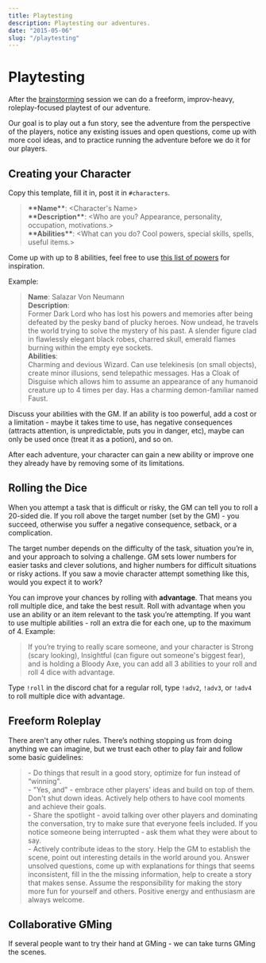```yaml
---
title: Playtesting
description: Playtesting our adventures.
date: "2015-05-06"
slug: "/playtesting"
---
```


# Playtesting
After the [brainstorming](/writers-room) session we can do a freeform, improv-heavy, roleplay-focused playtest of our adventure. 

Our goal is to play out a fun story, see the adventure from the perspective of the players, notice any existing issues and open questions, come up with more cool ideas, and to practice running the adventure before we do it for our players.

<!-- ## Before the Game
We can invite the people who haven't played the adventure before, or the authors can playtest it between themselves (if they don't mind knowing the spoilers). We create our characters, one person volunteers to be a GM, and we play through our adventure.  -->

## Creating your Character
Copy this template, fill it in, post it in `#characters`.
> **\*\*Name\*\***: <Character's Name>  
**\*\*Description\*\***: <Who are you? Appearance, personality, occupation, motivations.>  
**\*\*Abilities\*\***: <What can you do? Cool powers, special skills, spells, useful items.>  

<!-- ```
**Name**: Character's Name
**Description**: 
Who are you? Appearance, personality, occupation, motivations, relationships.
**Abilities**:
What can you do? Cool powers, special talents, skills, spells, useful items.
``` -->


<!-- Profession -->

Come up with up to 8 abilities, feel free to use <a href="/files/abilities.pdf" target="_blank">this list of powers</a> for inspiration.

Example:
> **Name**: Salazar Von Neumann  
> **Description**:  
Former Dark Lord who has lost his powers and memories after being defeated by the pesky band of plucky heroes. Now undead, he travels the world trying to solve the mystery of his past. A slender figure clad in flawlessly elegant black robes, charred skull, emerald flames burning within the empty eye sockets.  
> **Abilities**:  
Charming and devious Wizard. Can use telekinesis (on small objects), create minor illusions, send telepathic messages. Has a Cloak of Disguise which allows him to assume an appearance of any humanoid creature up to 4 times per day. Has a charming demon-familiar named Faust.

Discuss your abilities with the GM. If an ability is too powerful, add a cost or a limitation - maybe it takes time to use, has negative consequences (attracts attention, is unpredictable, puts you in danger, etc), maybe can only be used once (treat it as a potion), and so on. 

After each adventure, your character can gain a new ability or improve one they already have by removing some of its limitations.

<!-- **Archetype**: Adjective, Profession. (eg Cunning Wizard, Sneaky Rogue,  -->
<!--  Charismatic, persuasive, excellent liar.  -->
<!-- , cast "Charm Person" -->

## Rolling the Dice
When you attempt a task that is difficult or risky, the GM can tell you to roll a 20-sided die. If you roll above the target number (set by the GM) - you succeed, otherwise you suffer a negative consequence, setback, or a complication.

<!-- (set by the GM depending on the difficulty of the task) -->

The target number depends on the difficulty of the task, situation you’re in, and your approach to solving a challenge. GM sets lower numbers for easier tasks and clever solutions, and higher numbers for difficult situations or risky actions. If you saw a movie character attempt something like this, would you expect it to work?

You can improve your chances by rolling with **advantage**. That means you roll multiple dice, and take the best result. Roll with advantage when you use an ability or an item relevant to the task you’re attempting. If you want to use multiple abilities - roll an extra die for each one, up to the maximum of 4. Example:
> If you’re trying to really scare someone, and your character is Strong (scary looking), Insightful (can figure out someone's biggest fear), and is holding a Bloody Axe, you can add all 3 abilities to your roll and roll 4 dice with advantage.  

<!-- > If you're trying to break into someone's office, and your character is Stealthy, has Lockpicks, and can use Telekinesis (or a trained pet) to open the window from another side, all of those will give you an advantage. -->

Type `!roll` in the discord chat for a regular roll, type `!adv2`, `!adv3`, or `!adv4` to roll multiple dice with advantage.


<!-- 
If you're using an ability or an item relevant to the task you're attempting - roll with advantage (roll two dice and take the best result). 

Type `!roll` in the chat for a regular roll, type `!adv` to roll with advantage.
 -->
<!-- 
 doing something your character is good at (
   
The target number represents your likelihood of success, it depends on the difficulty of the task, situation you're in, and your approach to solving a challenge. GM sets lower target numbers for easier tasks and clever solutions, and higher numbers for difficult situations and risky actions. If you saw characters in a movie attempt something like this, would you expect it to work?
 -->

<!-- 
If you're using an ability or an item relevant to the task you're attempting - roll with advantage (roll multiple dice, and take the best result). Roll an extra die for each ability you're using, up to the maximum of 4.

Example:
> If you’re trying to really scare someone, and your character is Strong (scary looking), Insightful (can figure out someone's biggest fear), and is holding a Bloody Axe, you can use all 3 to roll 4 dice with advantage.  
> If you're trying to break into someone's office, and your character is Stealthy, has Lockpicks, and can use Telekinesis (or a trained pet) to open the window from another side, all of those will give you an advantage.

Type `!roll` for a regular roll, type `!adv2`, `!adv3`, or `!adv4` to roll multiple dice with advantage.

 -->

## Freeform Roleplay
There aren't any other rules. There’s nothing stopping us from doing anything we can imagine, but we trust each other to play fair and follow some basic guidelines:

 > \- Do things that result in a good story, optimize for fun instead of “winning".  
\- "Yes, and" - embrace other players' ideas and build on top of them. Don't shut down ideas. Actively help others to have cool moments and achieve their goals.  
\- Share the spotlight - avoid talking over other players and dominating the conversation, try to make sure that everyone feels included. If you notice someone being interrupted - ask them what they were about to say.  
\- Actively contribute ideas to the story. Help the GM to establish the scene, point out interesting details in the world around you. Answer unsolved questions, come up with explanations for things that seems inconsistent, fill in the the missing information, help to create a story that makes sense. Assume the responsibility for making the story more fun for yourself and others. Positive energy and enthusiasm are always welcome.

<!-- 
avoid game-breaking actions, 
play to find out what happens, 
, create opportunities for other characters to shine
\- Advance the Plot. Help the GM to move the story along, be decisive, keep the scenes short, start them as close to the action as possible, end them as soon as the interesting part over.  
\- Share the spotlight - try to make sure that all players have enough opportunities to participate in the story. Avoid talking over other players and dominating the conversation. Help to include the quiet/shy players. If you notice someone being interrupted - ask them what they were about to say.  
-->

## Collaborative GMing
If several people want to try their hand at GMing - we can take turns GMing the scenes.



<!-- 
If the GM has trouble figuring out what happens next, they can ask other players for suggestions, or even tap out and let someone else continue the story. 
### Take Turns GMing

## During the Game
Since running the first draft of an adventure is hard, during the game all players help the GM by actively contributing to the story, introducing new ideas, and filling in the missing information. If the GM has trouble figuring out what happens next, they can ask other players for suggestions, or even tap out and let someone else continue the story. When necessary, we can pause between the scenes for a quick brainstorm and figure things out together.

 When necessary, we can pause between the scenes for a quick brainstorm and figure things out together.

If the current GM has trouble figuring out what happens next, they can ask other players for suggestions, or tap out and let someone else continue the story. When necessary, we can pause between the scenes for a quick brainstorm and figure things out together.

-->

<!-- 
## After the Game
After the game we can edit/update the adventure to add new ideas, improvements, and fix the existing issues we discovered during the playtest.
 -->
